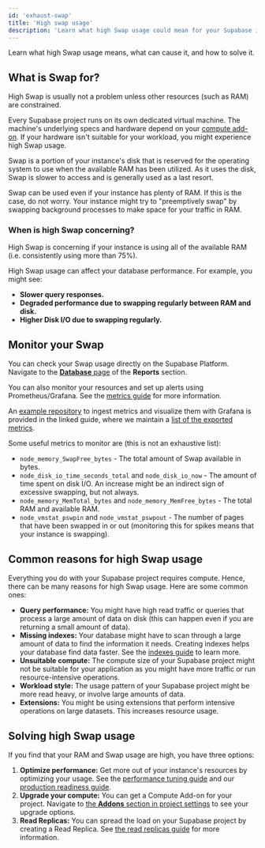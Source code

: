 ```yaml
---
id: 'exhaust-swap'
title: 'High swap usage'
description: 'Learn what high Swap usage could mean for your Supabase instance and what could have caused it.'
---
```


Learn what high Swap usage means, what can cause it, and how to solve it.

## What is Swap for?

<Admonition type="tip">

High Swap is usually not a problem unless other resources (such as RAM) are constrained.

</Admonition>

Every Supabase project runs on its own dedicated virtual machine. The machine's underlying specs and hardware depend on your [compute add-on](https://supabase.com/docs/guides/platform/compute-add-ons). If your hardware isn't suitable for your workload, you might experience high Swap usage.

Swap is a portion of your instance's disk that is reserved for the operating system to use when the available RAM has been utilized. As it uses the disk, Swap is slower to access and is generally used as a last resort.

Swap can be used even if your instance has plenty of RAM. If this is the case, do not worry. Your instance might try to "preemptively swap" by swapping background processes to make space for your traffic in RAM.

### When is high Swap concerning?

High Swap is concerning if your instance is using all of the available RAM (i.e. consistently using more than 75%).

High Swap usage can affect your database performance. For example, you might see:

- **Slower query responses.**
- **Degraded performance due to swapping regularly between RAM and disk.**
- **Higher Disk I/O due to swapping regularly.**

## Monitor your Swap

You can check your Swap usage directly on the Supabase Platform. Navigate to the [**Database** page](https://supabase.com/dashboard/project/_/reports/database) of the **Reports** section.

You can also monitor your resources and set up alerts using Prometheus/Grafana. See the [metrics guide](https://supabase.com/docs/guides/platform/metrics) for more information.

An [example repository](https://github.com/supabase/supabase-grafana) to ingest metrics and visualize them with Grafana is provided in the linked guide, where we maintain a [list of the exported metrics](https://github.com/supabase/supabase-grafana/blob/main/docs/metrics.md).

Some useful metrics to monitor are (this is not an exhaustive list):

- `node_memory_SwapFree_bytes` - The total amount of Swap available in bytes.
- `node_disk_io_time_seconds_total` and `node_disk_io_now` - The amount of time spent on disk I/O. An increase might be an indirect sign of excessive swapping, but not always.
- `node_memory_MemTotal_bytes` and `node_memory_MemFree_bytes` - The total RAM and available RAM.
- `node_vmstat_pswpin` and `node_vmstat_pswpout` - The number of pages that have been swapped in or out (monitoring this for spikes means that your instance is swapping).

## Common reasons for high Swap usage

Everything you do with your Supabase project requires compute. Hence, there can be many reasons for high Swap usage. Here are some common ones:

- **Query performance:** You might have high read traffic or queries that process a large amount of data on disk (this can happen even if you are returning a small amount of data).
- **Missing indexes:** Your database might have to scan through a large amount of data to find the information it needs. Creating indexes helps your database find data faster. See the [indexes guide](https://supabase.com/docs/guides/database/postgres/indexes) to learn more.
- **Unsuitable compute:** The compute size of your Supabase project might not be suitable for your application as you might have more traffic or run resource-intensive operations.
- **Workload style:** The usage pattern of your Supabase project might be more read heavy, or involve large amounts of data.
- **Extensions:** You might be using extensions that perform intensive operations on large datasets. This increases resource usage.

## Solving high Swap usage

If you find that your RAM and Swap usage are high, you have three options:

1. **Optimize performance:** Get more out of your instance's resources by optimizing your usage. See the [performance tuning guide](https://supabase.com/docs/guides/platform/performance#examining-query-performance) and our [production readiness guide](https://supabase.com/docs/guides/platform/going-into-prod#performance).
2. **Upgrade your compute:** You can get a Compute Add-on for your project. Navigate to [the **Addons** section in project settings](https://supabase.com/dashboard/project/_/settings/addons?panel=computeInstance) to see your upgrade options.
3. **Read Replicas:** You can spread the load on your Supabase project by creating a Read Replica. See [the read replicas guide](https://supabase.com/docs/guides/platform/read-replicas) for more information.
